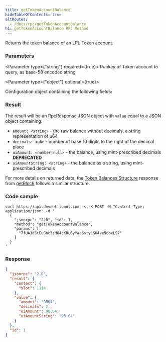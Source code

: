```yaml
---
title: getTokenAccountBalance
hideTableOfContents: true
altRoutes:
  - /docs/rpc/getTokenAccountBalance
h1: getTokenAccountBalance RPC Method
---
```


Returns the token balance of an LPL Token account.

<DocSideBySide>

<DocLeftSide>

### Parameters

<Parameter type={"string"} required={true}>
  Pubkey of Token account to query, as base-58 encoded string
</Parameter>

<Parameter type={"object"} optional={true}>

Configuration object containing the following fields:

<Field
  name="commitment"
  type="string"
  optional={true}
  href="/docs/rpc/index.mdx#configuring-state-commitment"
/>

</Parameter>

### Result

The result will be an RpcResponse JSON object with `value` equal to a JSON
object containing:

- `amount: <string>` - the raw balance without decimals, a string representation
  of u64
- `decimals: <u8>` - number of base 10 digits to the right of the decimal place
- `uiAmount: <number|null>` - the balance, using mint-prescribed decimals
  **DEPRECATED**
- `uiAmountString: <string>` - the balance as a string, using mint-prescribed
  decimals

For more details on returned data, the
[Token Balances Structure](/docs/rpc/json-structures#token-balances) response
from [getBlock](/docs/rpc/http/getblock) follows a similar structure.

</DocLeftSide>

<DocRightSide>

### Code sample

```shell
curl https://api.devnet.lunul.com -s -X POST -H "Content-Type: application/json" -d '
  {
    "jsonrpc": "2.0", "id": 1,
    "method": "getTokenAccountBalance",
    "params": [
      "7fUAJdStEuGbc3sM84cKRL6yYaaSstyLSU4ve5oovLS7"
    ]
  }
'
```

### Response

```json
{
  "jsonrpc": "2.0",
  "result": {
    "context": {
      "slot": 1114
    },
    "value": {
      "amount": "9864",
      "decimals": 2,
      "uiAmount": 98.64,
      "uiAmountString": "98.64"
    }
  },
  "id": 1
}
```

</DocRightSide>
</DocSideBySide>

